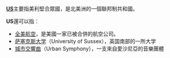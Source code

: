 '''[[US|US]]'''主要指美利堅合眾國，是北美洲的一個聯邦制共和國。

'''US'''還可以指：
* [[全美航空|全美航空]]，是美國一家已被合併的航空公司。
* [[萨塞克斯大学|萨塞克斯大学]]（University of Sussex），英国南部的一所大学
* [[城市交響曲|城市交響曲]]（Urban Symphony），一支來自愛沙尼亞的音樂團體

{{disambig|Cat=二字拉丁字母缩写消歧义}}